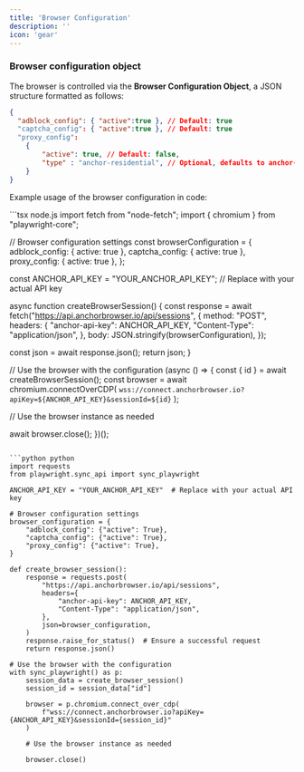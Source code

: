 ```yaml
---
title: 'Browser Configuration'
description: ''
icon: 'gear'
---
```


### Browser configuration object

The browser is controlled via the **Browser Configuration Object**, a JSON structure formatted as follows:

```json
{ 
  "adblock_config": { "active":true }, // Default: true
  "captcha_config": { "active":true }, // Default: true
  "proxy_config": 
    {
        "active": true, // Default: false,
        "type" : "anchor-residential", // Optional, defaults to anchor-residential
    }
}
```

Example usage of the browser configuration in code:

<CodeGroup>
```tsx node.js
import fetch from "node-fetch";
import { chromium } from "playwright-core";

// Browser configuration settings
const browserConfiguration = {
  adblock_config: { active: true },
  captcha_config: { active: true },
  proxy_config: { active: true },
};

const ANCHOR_API_KEY = "YOUR_ANCHOR_API_KEY"; // Replace with your actual API key

async function createBrowserSession() {
  const response = await fetch("https://api.anchorbrowser.io/api/sessions", {
    method: "POST",
    headers: {
      "anchor-api-key": ANCHOR_API_KEY,
      "Content-Type": "application/json",
    },
    body: JSON.stringify(browserConfiguration),
  });

  const json = await response.json();
  return json;
}

// Use the browser with the configuration
(async () => {
  const { id } = await createBrowserSession();
  const browser = await chromium.connectOverCDP(
    `wss://connect.anchorbrowser.io?apiKey=${ANCHOR_API_KEY}&sessionId=${id}`
  );

  // Use the browser instance as needed

  await browser.close();
})();

```

```python python
import requests
from playwright.sync_api import sync_playwright

ANCHOR_API_KEY = "YOUR_ANCHOR_API_KEY"  # Replace with your actual API key

# Browser configuration settings
browser_configuration = {
    "adblock_config": {"active": True},
    "captcha_config": {"active": True},
    "proxy_config": {"active": True},
}

def create_browser_session():
    response = requests.post(
        "https://api.anchorbrowser.io/api/sessions",
        headers={
            "anchor-api-key": ANCHOR_API_KEY,
            "Content-Type": "application/json",
        },
        json=browser_configuration,
    )
    response.raise_for_status()  # Ensure a successful request
    return response.json()

# Use the browser with the configuration
with sync_playwright() as p:
    session_data = create_browser_session()
    session_id = session_data["id"]
    
    browser = p.chromium.connect_over_cdp(
        f"wss://connect.anchorbrowser.io?apiKey={ANCHOR_API_KEY}&sessionId={session_id}"
    )

    # Use the browser instance as needed
    
    browser.close()
```
</CodeGroup>
